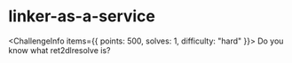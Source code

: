 
# linker-as-a-service

<ChallengeInfo items={{
    points: 500,
    solves: 1,
    difficulty: "hard"
}}>
Do you know what ret2dlresolve is?

</ChallengeInfo>